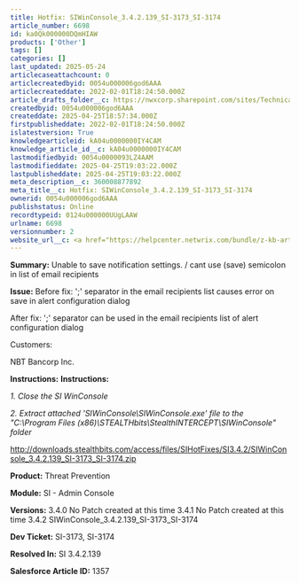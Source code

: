 ```yaml
---
title: Hotfix: SIWinConsole_3.4.2.139_SI-3173_SI-3174
article_number: 6698
id: ka0Qk000000DQmHIAW
products: ['Other']
tags: []
categories: []
last_updated: 2025-05-24
articlecaseattachcount: 0
articlecreatedbyid: 0054u000006god6AAA
articlecreateddate: 2022-02-01T18:24:50.000Z
article_drafts_folder__c: https://nwxcorp.sharepoint.com/sites/TechnicalSupportOperations/Shared%20Documents/Technical%20Knowledge%20Management/Salesforce%20Knowledge%20Drafts/kA04u0000000IY4CAM
createdbyid: 0054u000006god6AAA
createddate: 2025-04-25T18:57:34.000Z
firstpublisheddate: 2022-02-01T18:24:50.000Z
islatestversion: True
knowledgearticleid: kA04u0000000IY4CAM
knowledge_article_id__c: kA04u0000000IY4CAM
lastmodifiedbyid: 0054u0000093LZ4AAM
lastmodifieddate: 2025-04-25T19:03:22.000Z
lastpublisheddate: 2025-04-25T19:03:22.000Z
meta_description__c: 360008877892
meta_title__c: Hotfix: SIWinConsole_3.4.2.139_SI-3173_SI-3174
ownerid: 0054u000006god6AAA
publishstatus: Online
recordtypeid: 0124u000000UUgLAAW
urlname: 6698
versionnumber: 2
website_url__c: <a href="https://helpcenter.netwrix.com/bundle/z-kb-articles-salesforce/page/kA04u0000000IY4CAM.html" target="_blank">Open in a new window</a>
---
```


__Summary:__ Unable to save notification settings. / cant use (save) semicolon in list of email recipients

__Issue:__ Before fix: ';' separator in the email recipients list causes error on save in alert configuration dialog

After fix: ';' separator can be used in the email recipients list of alert configuration dialog

Customers:

NBT Bancorp Inc.

__Instructions:__ __Instructions:__

_1. Close the SI WinConsole_

_2. Extract attached 'SIWinConsole\\SIWinConsole.exe' file to the "C:\\Program Files (x86)\\STEALTHbits\\StealthINTERCEPT\\SIWinConsole" folder_

http://downloads.stealthbits.com/access/files/SIHotFixes/SI3.4.2/SIWinConsole_3.4.2.139_SI-3173_SI-3174.zip

__Product:__ Threat Prevention

__Module:__ SI - Admin Console

__Versions:__ 3.4.0	No Patch created at this time 3.4.1	No Patch created at this time 3.4.2	SIWinConsole\_3.4.2.139\_SI-3173\_SI-3174

__Dev Ticket:__ SI-3173, SI-3174

__Resolved In:__ SI 3.4.2.139

__Salesforce Article ID:__ 1357